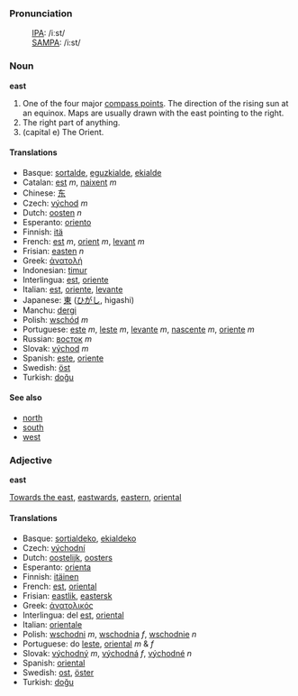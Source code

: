 ===Pronunciation===
:[[International Phonetic Alphabet|IPA]]: /iːst/
:[[SAMPA]]: /i:st/

===Noun===
'''east'''

# One of the four major [[compass point]]s.  The direction of the rising sun at an equinox.  Maps are usually drawn with the east pointing to the right.
# The right part of anything.
# (capital e) The Orient.

====Translations====
*Basque: [[sortalde]], [[eguzkialde]], [[ekialde]]
*Catalan: [[est]] ''m'', [[naixent]] ''m''
*Chinese: [[东]]
*Czech: [[východ]] ''m''
*Dutch: [[oosten]] ''n''
*Esperanto: [[oriento]]
*Finnish: [[itä]]
*French: [[est]] ''m'', [[orient]] ''m'', [[levant]] ''m''
*Frisian: [[easten]] ''n''
*Greek: [[ἀνατολή]]
*Indonesian: [[timur]]
*Interlingua: [[est]], [[oriente]]
*Italian: [[est]], [[oriente]], [[levante]]
*Japanese: [[東]] ([[ひがし]], higashi)
*Manchu: [[dergi]]
*Polish: [[wschód]] ''m''
*Portuguese: [[este]] ''m'', [[leste]] ''m'', [[levante]] ''m'', [[nascente]] ''m'', [[oriente]] ''m''
*Russian: [[восток]] ''m''
*Slovak: [[východ]] ''m''
*Spanish: [[este]], [[oriente]]
*Swedish: [[öst]]
*Turkish: [[doğu]]

====See also====

*[[north]]
*[[south]]
*[[west]]

===Adjective===
'''east'''

[[Towards the east]], [[eastwards]], [[eastern]], [[oriental]]

====Translations====
*Basque: [[sortialdeko]], [[ekialdeko]]
*Czech: [[východní]]
*Dutch: [[oostelijk]], [[oosters]]
*Esperanto: [[orienta]]
*Finnish: [[itäinen]]
*French: [[est]], [[oriental]]
*Frisian: [[eastlik]], [[eastersk]]
*Greek: [[άνατολικός]]
*Interlingua: del [[est]], [[oriental]]
*Italian: [[orientale]]
*Polish: [[wschodni]] ''m'', [[wschodnia]] ''f'', [[wschodnie]] ''n''
*Portuguese: do [[leste]], [[oriental]] ''m'' & ''f''
*Slovak: [[východný]] ''m'', [[východná]] ''f'', [[východné]] ''n''
*Spanish: [[oriental]]
*Swedish: [[ost]], [[öster]]
*Turkish: [[doğu]]